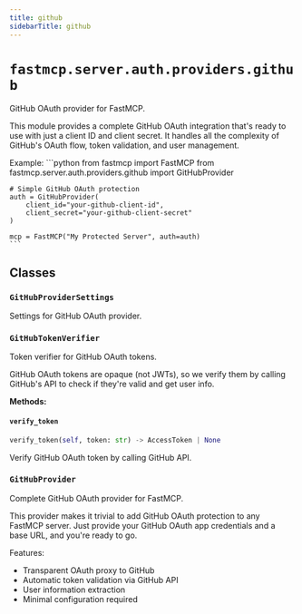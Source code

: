 ```yaml
---
title: github
sidebarTitle: github
---
```


# `fastmcp.server.auth.providers.github`


GitHub OAuth provider for FastMCP.

This module provides a complete GitHub OAuth integration that's ready to use
with just a client ID and client secret. It handles all the complexity of
GitHub's OAuth flow, token validation, and user management.

Example:
    ```python
    from fastmcp import FastMCP
    from fastmcp.server.auth.providers.github import GitHubProvider

    # Simple GitHub OAuth protection
    auth = GitHubProvider(
        client_id="your-github-client-id",
        client_secret="your-github-client-secret"
    )

    mcp = FastMCP("My Protected Server", auth=auth)
    ```


## Classes

### `GitHubProviderSettings` <sup><a href="https://github.com/mengzhisuoliu/fastmcp/blob/main/src/fastmcp/server/auth/providers/github.py#L38" target="_blank"><Icon icon="github" style="width: 14px; height: 14px;" /></a></sup>


Settings for GitHub OAuth provider.


### `GitHubTokenVerifier` <sup><a href="https://github.com/mengzhisuoliu/fastmcp/blob/main/src/fastmcp/server/auth/providers/github.py#L55" target="_blank"><Icon icon="github" style="width: 14px; height: 14px;" /></a></sup>


Token verifier for GitHub OAuth tokens.

GitHub OAuth tokens are opaque (not JWTs), so we verify them
by calling GitHub's API to check if they're valid and get user info.


**Methods:**

#### `verify_token` <sup><a href="https://github.com/mengzhisuoliu/fastmcp/blob/main/src/fastmcp/server/auth/providers/github.py#L77" target="_blank"><Icon icon="github" style="width: 14px; height: 14px;" /></a></sup>

```python
verify_token(self, token: str) -> AccessToken | None
```

Verify GitHub OAuth token by calling GitHub API.


### `GitHubProvider` <sup><a href="https://github.com/mengzhisuoliu/fastmcp/blob/main/src/fastmcp/server/auth/providers/github.py#L161" target="_blank"><Icon icon="github" style="width: 14px; height: 14px;" /></a></sup>


Complete GitHub OAuth provider for FastMCP.

This provider makes it trivial to add GitHub OAuth protection to any
FastMCP server. Just provide your GitHub OAuth app credentials and
a base URL, and you're ready to go.

Features:
- Transparent OAuth proxy to GitHub
- Automatic token validation via GitHub API
- User information extraction
- Minimal configuration required

